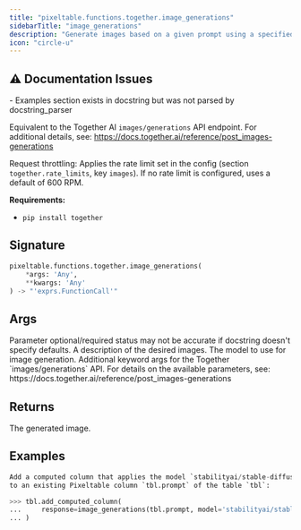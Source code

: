 ```yaml
---
title: "pixeltable.functions.together.image_generations"
sidebarTitle: "image_generations"
description: "Generate images based on a given prompt using a specified model."
icon: "circle-u"
---
```

## ⚠️ Documentation Issues

<Warning>
- Examples section exists in docstring but was not parsed by docstring_parser
</Warning>

Equivalent to the Together AI `images/generations` API endpoint. For additional details, see: https://docs.together.ai/reference/post_images-generations

Request throttling: Applies the rate limit set in the config (section `together.rate_limits`, key `images`). If no rate limit is configured, uses a default of 600 RPM.

**Requirements:**

- `pip install together`


## Signature

```python
pixeltable.functions.together.image_generations(
    *args: 'Any',
    **kwargs: 'Any'
) -> "'exprs.FunctionCall'"
```

## Args

<Note>
Parameter optional/required status may not be accurate if docstring doesn't specify defaults.
</Note>

<ParamField path="prompt" type="string" required>
  A description of the desired images.


</ParamField>

<ParamField path="model" type="string" required>
  The model to use for image generation.


</ParamField>

<ParamField path="model_kwargs" type="string" required>
  Additional keyword args for the Together `images/generations` API. For details on the available parameters, see: https://docs.together.ai/reference/post_images-generations


</ParamField>

## Returns

<ResponseField name="return" type="any" required>
  The generated image.


</ResponseField>

## Examples

```python
Add a computed column that applies the model `stabilityai/stable-diffusion-xl-base-1.0`
to an existing Pixeltable column `tbl.prompt` of the table `tbl`:

>>> tbl.add_computed_column(
...     response=image_generations(tbl.prompt, model='stabilityai/stable-diffusion-xl-base-1.0')
... )
```


